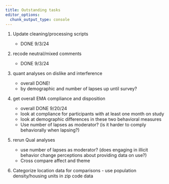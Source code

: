 ```yaml
---
title: Outstanding tasks
editor_options: 
  chunk_output_type: console
---
```


1. Update cleaning/processing scripts

    - DONE 9/3/24

2. recode neutral/mixed comments

    - DONE 9/3/24
    
3. quant analyses on dislike and interference

    - overall DONE!
    - by demographic and number of lapses up until survey?
    
4. get overall EMA compliance and disposition
    
    - overall DONE 9/20/24
    - look at compliance for participants with at least one month on study
    - look at demographic differences in these two behavioral measures
    - Use number of lapses as moderator? (is it harder to comply behaviorally when lapsing?)

5. rerun Qual analyses

    - use number of lapses as moderator? (does engaging in illicit behavior change perceptions about providing data on use?)
    - Cross compare affect and theme
  
    
6. Categorize location data for comparisons - use population density/housing units in zip code data